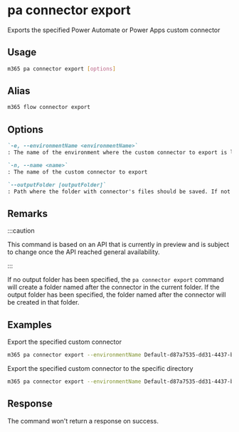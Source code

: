 
# pa connector export

Exports the specified Power Automate or Power Apps custom connector

## Usage

```sh
m365 pa connector export [options]
```

## Alias

```sh
m365 flow connector export
```

## Options

```md definition-list
`-e, --environmentName <environmentName>`
: The name of the environment where the custom connector to export is located

`-n, --name <name>`
: The name of the custom connector to export

`--outputFolder [outputFolder]`
: Path where the folder with connector's files should be saved. If not specified, will create the connector's folder in the current folder.
```

<Global />

## Remarks

:::caution

This command is based on an API that is currently in preview and is subject to change once the API reached general availability.

:::

If no output folder has been specified, the `pa connector export` command will create a folder named after the connector in the current folder. If the output folder has been specified, the folder named after the connector will be created in that folder.

## Examples

Export the specified custom connector

```sh
m365 pa connector export --environmentName Default-d87a7535-dd31-4437-bfe1-95340acd55c5 --name shared_connector-201-5f20a1f2d8d6777a75-5fa602f410652f4dfa
```

Export the specified custom connector to the specific directory

```sh
m365 pa connector export --environmentName Default-d87a7535-dd31-4437-bfe1-95340acd55c5 --name shared_connector-201-5f20a1f2d8d6777a75-5fa602f410652f4dfa --outputFolder connector
```

## Response

The command won't return a response on success.
